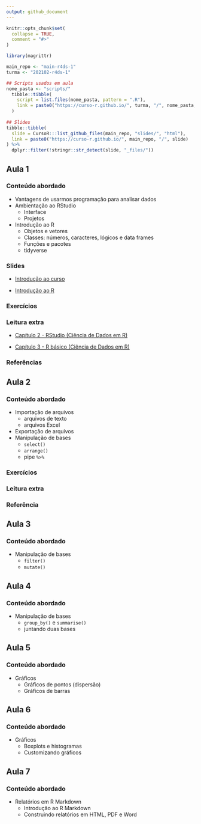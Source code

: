 ```yaml
---
output: github_document
---
```


<!-- README.md is generated from README.Rmd. Please edit that file -->

```r
knitr::opts_chunk$set(
  collapse = TRUE,
  comment = "#>"
)

library(magrittr)

main_repo <- "main-r4ds-1"
turma <- "202102-r4ds-1"
```


```r
## Scripts usados em aula
nome_pasta <- "scripts/"
  tibble::tibble(
    script = list.files(nome_pasta, pattern = ".R"),
    link = paste0("https://curso-r.github.io/", turma, "/", nome_pasta, script)
  )
  
## Slides
tibble::tibble(
  slide = CursoR:::list_github_files(main_repo, "slides/", "html"),
  link = paste0("https://curso-r.github.io/", main_repo, "/", slide)
) %>% 
  dplyr::filter(!stringr::str_detect(slide, "_files/"))
```

## Aula 1

### Conteúdo abordado

- Vantagens de usarmos programação para analisar dados
- Ambientação ao RStudio
  - Interface
  - Projetos
- Introdução ao R
  - Objetos e vetores
  - Classes: números, caracteres, lógicos e data frames
  - Funções e pacotes
  - tidyverse
  
### Slides

- [Introdução ao curso](https://curso-r.github.io/main-r4ds-1/slides/01-introducao-ao-curso.html)

- [Introdução ao R](https://curso-r.github.io/main-r4ds-1/slides/02-introducao-ao-r.html)
  
### Exercícios

### Leitura extra

- [Capítulo 2 - RStudio (Ciência de Dados em R)](https://livro.curso-r.com/2-rstudio.html)

- [Capítulo 3 - R básico (Ciência de Dados em R)](https://livro.curso-r.com/3-r-base.html)

### Referências

## Aula 2

### Conteúdo abordado

- Importação de arquivos
  - arquivos de texto
  - arquivos Excel
- Exportação de arquivos
- Manipulação de bases
  - `select()`
  - `arrange()`
  - pipe `%>%`
  
### Exercícios

### Leitura extra

### Referência
  
## Aula 3

### Conteúdo abordado

- Manipulação de bases
  - `filter()`
  - `mutate()`

## Aula 4

### Conteúdo abordado

- Manipulação de bases
  - `group_by()` e `summarise()`
  - juntando duas bases

## Aula 5

### Conteúdo abordado

- Gráficos
  - Gráficos de pontos (dispersão)
  - Gráficos de barras

## Aula 6

### Conteúdo abordado

- Gráficos
  - Boxplots e histogramas
  - Customizando gráficos

## Aula 7

### Conteúdo abordado

- Relatórios em R Markdown
  - Introdução ao R Markdown
  - Construindo relatórios em HTML, PDF e Word


